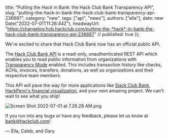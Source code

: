   title: "Putting the *Hack* in Bank: the Hack Club Bank Transparency API",
  slug: "putting-the-hack-in-bank-the-hack-club-bank-transparency-api-236687",
  category: "new",
  tags: ["api", "news"],
  authors: ["ella"],
  date: new Date("2022-07-01T11:26:44Z"),
  headwayUrl: "https://changelog.hcb.hackclub.com/putting-the-*hack*-in-bank-the-hack-club-bank-transparency-api-236687" // published: true
});

We're excited to share that Hack Club Bank now has an official public API.

The [Hack Club Bank API](https://bank.hackclub.com/docs/api/v3/) is a read-only, unauthenticated REST API which enables you to read public information from organizations with [Transparency Mode](https://changelog.bank.hackclub.com/transparent-finances-(optional-feature)-151427) enabled. This includes transaction history like checks, ACHs, invoices, transfers, donations, as well as organizations and their respective team members.

This API will pave the way for more applications like [Slack Club Bank](https://github.com/cjdenio/slack-club-bank), [HackPenn's financial visualization](https://hackpenn.com/finances), and your next amazing project. We can't wait to see what you ship!

![Screen Shot 2022-07-01 at 7.26.28 AM.png](https://cloud.headwayapp.co/changelogs_images/images/big/000/090/745-2d58549633a46d5ed572f96ce97d1f17a410768b.png)

If you run into any bugs or have any feedback, please let us know at bank@hackclub.com!

— Ella, Caleb, and Gary
